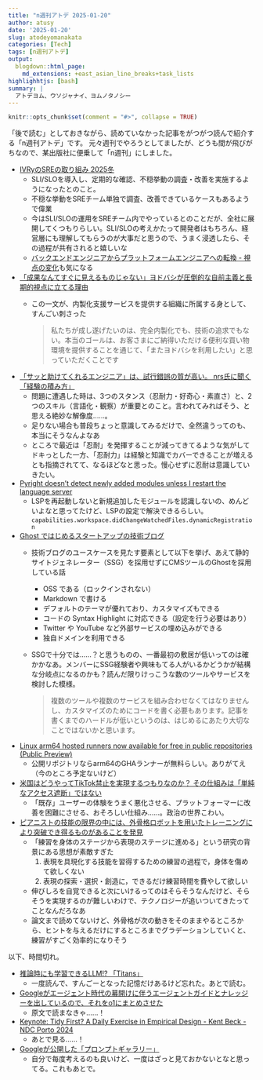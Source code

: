 ```yaml
---
title: "n週刊アトデ 2025-01-20"
author: atusy
date: '2025-01-20'
slug: atodeyomanakata
categories: [Tech]
tags: [n週刊アトデ]
output:
  blogdown::html_page:
    md_extensions: +east_asian_line_breaks+task_lists
highlighhtjs: [bash]
summary: |
  アトデヨム、ウソジャナイ、ヨムノタノシー
---
```


```r
knitr::opts_chunk$set(comment = "#>", collapse = TRUE)
```

「後で読む」としておきながら、読めていなかった記事をがつがつ読んで紹介する「n週刊アトデ」です。
元々週刊でやろうとしてましたが、どうも間が飛びがちなので、某出版社に便乗して「n週刊」にしました。

- [IVRyのSREの取り組み 2025冬](https://zenn.dev/ivry/articles/4f233b56212b21)
    - SLI/SLOを導入し、定期的な確認、不穏挙動の調査・改善を実施するようになったとのこと。
    - 不穏な挙動をSREチーム単独で調査、改善できているケースもあるようで偉業
    - 今はSLI/SLOの運用をSREチーム内でやっているとのことだが、全社に展開してくつもりらしい。SLI/SLOの考えかたって開発者はもちろん、経営層にも理解してもらうのが大事だと思うので、うまく浸透したら、その過程が共有されると嬉しいな
    - [バックエンドエンジニアからプラットフォームエンジニアへの転換 - 視点の変化 ](https://note.com/qawsedrftgyhuji/n/n1620a82bc5a9?sub_rt=share_pw#356c23ef-cd05-47d5-8f49-df36d6eda2bf)も気になる
- [「成果なんてすぐに見えるものじゃない」ヨドバシが圧倒的な自前主義と長期的視点に立てる理由](https://type.jp/et/feature/27604/)
    - この一文が、内製化支援サービスを提供する組織に所属する身として、すんごい刺さった

      > 私たちが成し遂げたいのは、完全内製化でも、技術の追求でもない。本当のゴールは、お客さまにご納得いただける便利な買い物環境を提供することを通じて、「またヨドバシを利用したい」と思っていただくことです
- [「サッと助けてくれるエンジニア」は、試行錯誤の質が高い。 nrs氏に聞く「経験の積み方」](https://levtech.jp/media/article/interview/detail_592/)
    - 問題に遭遇した時は、3つのスタンス（忍耐力・好奇心・素直さ）と、2つのスキル（言語化・観察）が重要とのこと。言われてみればそう、と思える絶妙な解像度……。
    - 足りない場合も普段ちょっと意識してみるだけで、全然違うってのも、本当にそうなんよなあ
    - ところで最近は「忍耐」を発揮することが減ってきてるような気がしてドキっとした一方、「忍耐力」は経験と知識でカバーできることが増えるとも指摘されてて、なるほどなと思った。慢心せずに忍耐は意識していきたい。
- [Pyright doesn't detect newly added modules unless I restart the language server](https://github.com/microsoft/pyright/issues/4635)
    - LSPを再起動しないと新規追加したモジュールを認識しないの、めんどいよなと思ってたけど、LSPの設定で解決できるらしい。`capabilities.workspace.didChangeWatchedFiles.dynamicRegistration`
- [Ghost ではじめるスタートアップの技術ブログ](https://www.awarefy.dev/blog/ghost-for-tech-blog/)
    - 技術ブログのユースケースを見たす要素として以下を挙げ、あえて静的サイトジェネレーター（SSG）を採用せずにCMSツールのGhostを採用している話
        - OSS である（ロックインされない）
        - Markdown で書ける
        - デフォルトのテーマが優れており、カスタマイズもできる
        - コードの Syntax Highlight に対応できる（設定を行う必要はあり）
        - Twitter や YouTube など外部サービスの埋め込みができる
        - 独自ドメインを利用できる
    - SSGで十分では……？と思うものの、一番最初の敷居が低いってのは確かかなあ。メンバーにSSG経験者や興味もてる人がいるかどうかが結構な分岐点になるのかも？読んだ限りけっこうな数のツールやサービスを検討した模様。

      > 複数のツールや複数のサービスを組み合わせなくてはなりませんし、カスタマイズのためにコードを書く必要もあります。記事を書くまでのハードルが低いというのは、はじめるにあたり大切なことではないかと思います。
- [Linux arm64 hosted runners now available for free in public repositories (Public Preview)](https://x.com/f0reachKIT/status/1880568806126637237)
    - 公開リポジトリならarm64のGHAランナーが無料らしい。ありがてえ（今のところ予定ないけど）
- [米国はどうやってTikTok禁止を実現するつもりなのか？ その仕組みは「単純なアクセス遮断」ではない](https://wired.jp/article/how-the-us-tiktok-ban-would-actually-work/)
    - 「既存」ユーザーの体験をうまく悪化させる、プラットフォーマーに改善を困難にさせる、おそろしい仕組み……。政治の世界こわい。
- [ピアニストの技能の限界の中には、外骨格ロボットを用いたトレーニングにより突破でき得るものがあることを発見](https://x.com/neuromusiker/status/1879831550659064247)
    - 「練習を身体のステージから表現のステージに進める」という研究の背景にある思想が素敵すぎた
        1. 表現を具現化する技能を習得するための練習の過程で，身体を傷めて欲しくない
        2. 表現の探索・選択・創造に，できるだけ練習時間を費やして欲しい
    - 伸びしろを自覚できると次にいけるってのはそらそうなんだけど、そらそうを実現するのが難しいわけで、テクノロジーが追いついてきたってことなんだろなあ
    - 論文まで読めてないけど、外骨格が次の動きをそのままやるところから、ヒントを与えるだけにするところまでグラデーションしていくと、練習がすごく効率的になりそう

以下、時間切れ。

- [ 推論時にも学習できるLLM!? 「Titans」 ](https://note.com/hamachi_jp/n/nc97fe6658017)
    - 一度読んで、すんごーとなった記憶だけあるけど忘れた。あとで読む。
- [Googleがエージェント時代の幕開けに伴うエージェントガイドとナレッジーを出しているので、それをo1にまとめさせた](https://x.com/hokazuya/status/1880382269791375643)
    - 原文で読まなきゃ……！
- [Keynote: Tidy First? A Daily Exercise in Empirical Design - Kent Beck - NDC Porto 2024](https://www.youtube.com/watch?v=A9vRp9T8pkU)
    - あとで見る……！
- [Googleが公開した「プロンプトギャラリー」](https://x.com/SuguruKun_ai/status/1879135241509679574)
    - 自分で毎度考えるのも良いけど、一度はざっと見ておかないとなと思ってる。これもあとで。
